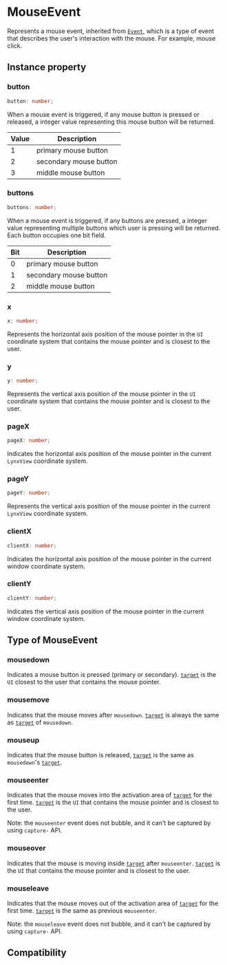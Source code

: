 # MouseEvent

Represents a mouse event, inherited from [`Event`](./event), which is a type of event that describes the user's interaction with the mouse. For example, mouse click.

## Instance property

### button

```ts
button: number;
```

When a mouse event is triggered, if any mouse button is pressed or released, a integer value representing this mouse button will be returned.

| Value | Description            |
| ----- | ---------------------- |
| 1     | primary mouse button   |
| 2     | secondary mouse button |
| 3     | middle mouse button    |

### buttons

```ts
buttons: number;
```

When a mouse event is triggered, if any buttons are pressed, a integer value representing multiple buttons which user is pressing will be returned. Each button occupies one bit field.

| Bit | Description            |
| --- | ---------------------- |
| 0   | primary mouse button   |
| 1   | secondary mouse button |
| 2   | middle mouse button    |

### x

```ts
x: number;
```

Represents the horizontal axis position of the mouse pointer in the `UI` coordinate system that contains the mouse pointer and is closest to the user.

### y

```ts
y: number;
```

Represents the vertical axis position of the mouse pointer in the `UI` coordinate system that contains the mouse pointer and is closest to the user.

### pageX

```ts
pageX: number;
```

Indicates the horizontal axis position of the mouse pointer in the current `LynxView` coordinate system.

### pageY

```ts
pageY: number;
```

Represents the vertical axis position of the mouse pointer in the current `LynxView` coordinate system.

### clientX

```ts
clientX: number;
```

Indicates the horizontal axis position of the mouse pointer in the current window coordinate system.

### clientY

```ts
clientY: number;
```

Indicates the vertical axis position of the mouse pointer in the current window coordinate system.

## Type of MouseEvent

### mousedown

Indicates a mouse button is pressed (primary or secondary). [`target`](./event#target) is the `UI` closest to the user that contains the mouse pointer.

### mousemove

Indicates that the mouse moves after `mousedown`. [`target`](./event#target) is always the same as [`target`](./event#target) of `mousedown`.

### mouseup

Indicates that the mouse button is released, [`target`](./event#target) is the same as `mousedown`'s [`target`](./event#target).

### mouseenter

Indicates that the mouse moves into the activation area of [`target`](./event#target) for the first time. [`target`](./event#target) is the `UI` that contains the mouse pointer and is closest to the user.

Note: the `mouseenter` event does not bubble, and it can't be captured by using `capture-` API.

### mouseover

Indicates that the mouse is moving inside [`target`](./event#target) after `mouseenter`. [`target`](./event#target) is the `UI` that contains the mouse pointer and is closest to the user.

### mouseleave

Indicates that the mouse moves out of the activation area of [`target`](./event#target) for the first time. [`target`](./event#target) is the same as previous `mouseenter`.

Note: the `mouseleave` event does not bubble, and it can't be captured by using `capture-` API.

## Compatibility


<LegacyCompatTable metadata="lynx-api/event/MouseEvent" />

